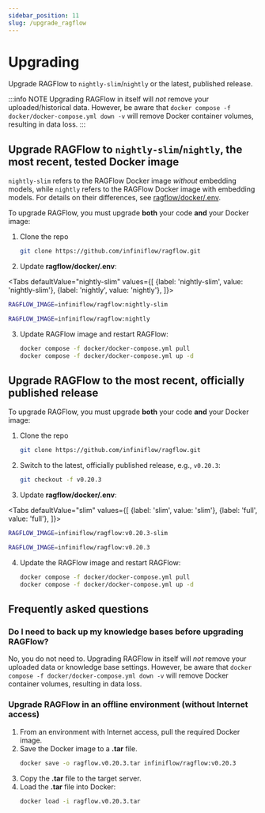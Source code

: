 ```yaml
---
sidebar_position: 11
slug: /upgrade_ragflow
---
```


# Upgrading

Upgrade RAGFlow to `nightly-slim`/`nightly` or the latest, published release.

:::info NOTE
Upgrading RAGFlow in itself will *not* remove your uploaded/historical data. However, be aware that `docker compose -f docker/docker-compose.yml down -v` will remove Docker container volumes, resulting in data loss.
:::

## Upgrade RAGFlow to `nightly-slim`/`nightly`, the most recent, tested Docker image

`nightly-slim` refers to the RAGFlow Docker image *without* embedding models, while `nightly` refers to the RAGFlow Docker image with embedding models. For details on their differences, see [ragflow/docker/.env](https://github.com/infiniflow/ragflow/blob/main/docker/.env).

To upgrade RAGFlow, you must upgrade **both** your code **and** your Docker image:

1. Clone the repo

   ```bash
   git clone https://github.com/infiniflow/ragflow.git
   ```

2. Update **ragflow/docker/.env**:

<Tabs
  defaultValue="nightly-slim"
  values={[
    {label: 'nightly-slim', value: 'nightly-slim'},
    {label: 'nightly', value: 'nightly'},
  ]}>
  <TabItem value="nightly-slim">

```bash
RAGFLOW_IMAGE=infiniflow/ragflow:nightly-slim
```

  </TabItem>
  <TabItem value="nightly">

```bash
RAGFLOW_IMAGE=infiniflow/ragflow:nightly
```

  </TabItem>
</Tabs>

3. Update RAGFlow image and restart RAGFlow:

   ```bash
   docker compose -f docker/docker-compose.yml pull
   docker compose -f docker/docker-compose.yml up -d
   ```

## Upgrade RAGFlow to the most recent, officially published release

To upgrade RAGFlow, you must upgrade **both** your code **and** your Docker image:

1. Clone the repo

   ```bash
   git clone https://github.com/infiniflow/ragflow.git
   ```

2. Switch to the latest, officially published release, e.g., `v0.20.3`:

   ```bash
   git checkout -f v0.20.3
   ```

3. Update **ragflow/docker/.env**:

<Tabs
  defaultValue="slim"
  values={[
    {label: 'slim', value: 'slim'},
    {label: 'full', value: 'full'},
  ]}>
  <TabItem value="slim">

```bash
RAGFLOW_IMAGE=infiniflow/ragflow:v0.20.3-slim
```

  </TabItem>
  <TabItem value="full">

```bash
RAGFLOW_IMAGE=infiniflow/ragflow:v0.20.3
```

  </TabItem>
</Tabs>

4. Update the RAGFlow image and restart RAGFlow:

   ```bash
   docker compose -f docker/docker-compose.yml pull
   docker compose -f docker/docker-compose.yml up -d
   ```

## Frequently asked questions

### Do I need to back up my knowledge bases before upgrading RAGFlow?

No, you do not need to. Upgrading RAGFlow in itself will *not* remove your uploaded data or knowledge base settings. However, be aware that `docker compose -f docker/docker-compose.yml down -v` will remove Docker container volumes, resulting in data loss.

### Upgrade RAGFlow in an offline environment (without Internet access)

1. From an environment with Internet access, pull the required Docker image.
2. Save the Docker image to a **.tar** file.
   ```bash
   docker save -o ragflow.v0.20.3.tar infiniflow/ragflow:v0.20.3
   ```
3. Copy the **.tar** file to the target server.
4. Load the **.tar** file into Docker:
   ```bash
   docker load -i ragflow.v0.20.3.tar
   ```
